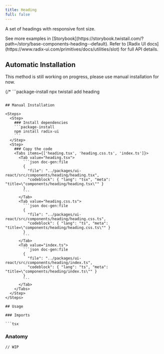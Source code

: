 ```yaml
---
title: Heading
full: false
---
```


A set of headings with responsive font size.

<Callout type='info'>
  See more examples in [Storybook](https://storybook.twistail.com/?path=/story/base-components-heading--default).
  Refer to [Radix UI docs](https://www.radix-ui.com/primitives/docs/utilities/slot) for full API details.
</Callout>

## Automatic Installation

<Callout type='warn'>
  This method is still working on progress, please use manual installation for now.
</Callout>

{/* ```package-install
npx twistail add heading
``` */}

## Manual Installation

<Steps>
  <Step>
    ### Install dependencies
    ```package-install
    npm install radix-ui
    ```
  </Step>
  <Step>
    ### Copy the code
    <Tabs items={['heading.tsx', 'heading.css.ts', 'index.ts']}>
      <Tab value="heading.tsx">
        ```json doc-gen:file
        {
          "file": "../packages/ui-react/src/components/heading/heading.tsx",
          "codeblock": { "lang": "tsx", "meta": "title=\"components/heading/heading.tsx\"" }
        }
        ```
      </Tab>
      <Tab value="heading.css.ts">
        ```json doc-gen:file
        {
          "file": "../packages/ui-react/src/components/heading/heading.css.ts",
          "codeblock": { "lang": "ts", "meta": "title=\"components/heading/heading.css.ts\"" }
        }
        ```
      </Tab>
      <Tab value="index.ts">
        ```json doc-gen:file
        {
          "file": "../packages/ui-react/src/components/heading/index.ts",
          "codeblock": { "lang": "ts", "meta": "title=\"components/heading/index.ts\"" }
        }
        ```
      </Tab>
    </Tabs>
  </Step>
</Steps>

## Usage

### Imports

```tsx
```

### Anatomy

```tsx
// WIP
```
